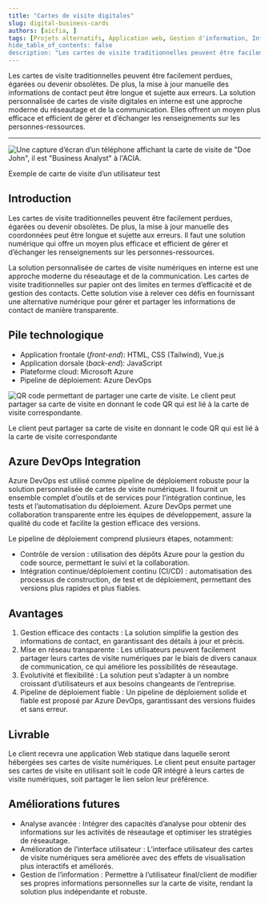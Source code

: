 ```yaml
---
title: "Cartes de visite digitales"
slug: digital-business-cards
authors: [aicfia, ]
tags: [Projets alternatifs, Application web, Gestion d'information, Information de contact, Efficacité]
hide_table_of_contents: false
description: "Les cartes de visite traditionnelles peuvent être facilement perdues, égarées ou devenir obsolètes. De plus, la mise à jour manuelle des informations de contact peut être longue et sujette aux erreurs. La solution personnalisée de cartes de visite digitales en interne est une approche moderne du réseautage et de la communication. Elles offrent un moyen plus efficace et efficient de gérer et d’échanger les renseignements sur les personnes-ressources."
---
```


Les cartes de visite traditionnelles peuvent être facilement perdues, égarées ou
devenir obsolètes. De plus, la mise à jour manuelle des informations de contact
peut être longue et sujette aux erreurs. La solution personnalisée de cartes de
visite digitales en interne est une approche moderne du réseautage et de la
communication. Elles offrent un moyen plus efficace et efficient de gérer et
d’échanger les renseignements sur les personnes-ressources.



<!-- truncate -->

---

<div className="flex-container">

<div className="flex-item" style={{flex: 1}}>

![Une capture d’écran d’un téléphone affichant la carte de visite de "Doe John",
il est "Business Analyst" à l'ACIA.](./img/1.png)

<figcaption style={{textAlign: 'center', fontSize:'small'}}>Exemple de carte de visite d’un utilisateur test</figcaption>

</div>

<div className="flex-item" style={{flex: 2}}>

## Introduction

Les cartes de visite traditionnelles peuvent être facilement perdues, égarées ou
devenir obsolètes. De plus, la mise à jour manuelle des coordonnées peut être
longue et sujette aux erreurs. Il faut une solution numérique qui offre un moyen
plus efficace et efficient de gérer et d’échanger les renseignements sur les
personnes-ressources.

La solution personnalisée de cartes de visite numériques en interne est une
approche moderne du réseautage et de la communication. Les cartes de visite
traditionnelles sur papier ont des limites en termes d’efficacité et de gestion
des contacts. Cette solution vise à relever ces défis en fournissant une
alternative numérique pour gérer et partager les informations de contact de
manière transparente.

## Pile technologique

- Application frontale (*front-end*): HTML, CSS (Tailwind), Vue.js
- Application dorsale (*back-end*): JavaScript
- Plateforme cloud: Microsoft Azure
- Pipeline de déploiement: Azure DevOps

</div>

</div>

<div className="flex-container">

<div className="flex-item" style={{flex: 1}}>

![QR code permettant de partager une carte de visite. Le client peut partager sa
carte de visite en donnant le code QR qui est lié à la carte de visite
correspondante.](./img/2.png)

<figcaption style={{textAlign: 'center', fontSize:'small'}}>Le client peut partager sa carte de visite en donnant le code QR qui est lié à la carte de visite correspondante</figcaption>


</div>

<div className="flex-item" style={{flex: 2}}>

## Azure DevOps Integration

Azure DevOps est utilisé comme pipeline de déploiement robuste pour la solution
personnalisée de cartes de visite numériques. Il fournit un ensemble complet
d’outils et de services pour l’intégration continue, les tests et
l’automatisation du déploiement. Azure DevOps permet une collaboration
transparente entre les équipes de développement, assure la qualité du code et
facilite la gestion efficace des versions.​​​​​​​

Le pipeline de déploiement comprend plusieurs étapes, notamment:

- Contrôle de version : utilisation des dépôts Azure pour la gestion du code
  source, permettant le suivi et la collaboration.
- Intégration continue/déploiement continu (CI/CD) : automatisation des
  processus de construction, de test et de déploiement, permettant des versions
  plus rapides et plus fiables.

</div>

</div>


<div className="flex-container">

<div className="flex-item" style={{flex: 1}}>

## Avantages
1. Gestion efficace des contacts : La solution simplifie la gestion des
   informations de contact, en garantissant des détails à jour et précis.
2. Mise en réseau transparente : Les utilisateurs peuvent facilement partager
   leurs cartes de visite numériques par le biais de divers canaux de
   communication, ce qui améliore les possibilités de réseautage.
3. Évolutivité et flexibilité : La solution peut s’adapter à un nombre croissant
   d’utilisateurs et aux besoins changeants de l’entreprise.
4. Pipeline de déploiement fiable : Un pipeline de déploiement solide et fiable
   est proposé par Azure DevOps, garantissant des versions fluides et sans
   erreur.

</div>

<div className="flex-item" style={{flex: 1}}>

## Livrable
Le client recevra une application Web statique dans laquelle seront hébergées
ses cartes de visite numériques. Le client peut ensuite partager ses cartes de
visite en utilisant soit le code QR intégré à leurs cartes de visite numériques,
soit partager le lien selon leur préférence.

## Améliorations futures
- Analyse avancée : Intégrer des capacités d’analyse pour obtenir des
  informations sur les activités de réseautage et optimiser les stratégies de
  réseautage.
- Amélioration de l’interface utilisateur : L’interface utilisateur des cartes
  de visite numériques sera améliorée avec des effets de visualisation plus
  interactifs et améliorés.
- Gestion de l’information : Permettre à l’utilisateur final/client de modifier
  ses propres informations personnelles sur la carte de visite, rendant la
  solution plus indépendante et robuste.


</div>

</div>
